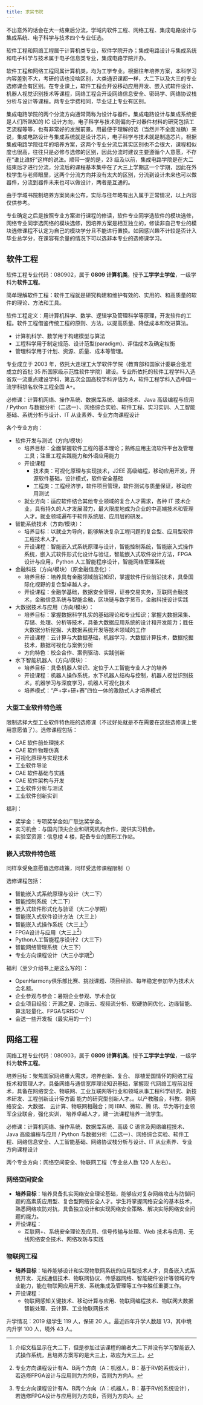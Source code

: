 ```yaml
---
title: 求实书院
---
```



不出意外的话会在大一结束后分流，学域内软件工程、网络工程、集成电路设计与集成系统、电子科学与技术四个专业任选。

软件工程和网络工程属于计算机类专业，软件学院开办；集成电路设计与集成系统和电子科学与技术属于电子信息类专业，集成电路学院开办。

软件工程和网络工程同属计算机类，均为工学专业。根据往年培养方案，本科学习内容差别不大，考研的话也没啥区别，大类通识课都一样，大二下以及大三的专业选修课会有区别。在专业课上，软件工程会开设移动应用开发、嵌入式软件设计、机器人视觉识别技术等课程，网络工程会开设网络信息安全、密码学、网络协议栈分析与设计等课程。两专业学费相同，毕业证上专业有区别。

集成电路学院的两个分流方向通常简称为设计与器件。集成电路设计与集成系统便是人们所熟知的 IC 设计方向，电子科学与技术则偏向于对器件材料的研究包括工艺流程等等，也有非常好的发展前景。用最便于理解的话（当然并不全面准确）来说，集成电路设计与集成系统就是设计芯片，电子科学与技术就是制造芯片。根据集成电路学院往年的培养方案，这两个专业分流后其实区别也不会很大，课程相似度也很高，往往只是必修与选修的区别，因此分流时建议主要遵循个人意愿，不存在“谁比谁好”这样的说法。顺带一提的是，23 级及以前，集成电路学院是在大二结束后才进行分流，分流后的课程基本集中在了大三上学期这一个学期，因此在外校学生与老师眼里，这两个分流方向并没有太大的区别，分流到设计未来也可以做器件，分流到器件未来也可以做设计，两者是互通的。

由于学域书院制培养方案尚未公布，实际与往年略有出入属于正常情况，以上内容仅供参考。

<Aside>
  专业确定之后是按照专业方案进行课程的修读，软件专业同学选软件的模块选修，网络专业同学选网络的模块选修，因培养方案是相互独立的，修读非自己专业的模块选修课程不认定为自己的模块学分且不能进行置换。如因感兴趣不计较是否计入毕业总学分，在课容有余量的情况下可以选非本专业的选修课学习。
</Aside>

## 软件工程

软件工程专业代码：080902，属于 **0809 计算机类**。授予**工学学士学位**，一级学科为**软件工程**。

简单理解软件工程：软件工程就是研究构建和维护有效的、实用的、和高质量的软件的理论、方法和工具。

软件工程定义：用计算机科学、数学、逻辑学及管理科学等原理，开发软件的工程。软件工程借鉴传统工程的原则、方法，以提高质量、降低成本和改进算法。

- 计算机科学、数学用于构建模型与算法
- 工程科学用于制定规范、设计范型(paradigm)、评估成本及确定权衡
- 管理科学用于计划、资源、质量、成本等管理。

专业成立于 2003 年，依托大连理工大学软件学院（教育部和国家计委联合批准成立的首批 35 所国家级示范性软件学院）建设。专业所依托的软件工程学科入选省双一流重点建设学科，第五次全国高校学科评估为 A，软件工程学科入选中国一流学科排名软件工程全国 A+。

必修课：计算机网络、操作系统、数据库系统、编译技术、Java 高级编程与应用 / Python 与数据分析（二选一）、网络综合实验、软件工程、实习实训、人工智能基础、系统分析与设计、IT 从业素养、专业方向课程设计

各个专业方向：

- 软件开发与测试（方向/模块）
  - 培养目标：全面掌握软件工程的基本理论；熟练应用主流软件平台及管理工具；注重工程实践能力和外语应用能力
  - 开设课程
    - 技术类：可视化原理与实现技术，J2EE 高级编程，移动应用开发，开源软件基础，设计模式，软件安全基础
    - 工程类：工程经济学，软件项目管理，软件测试与质量保证，移动应用测试
  - 就业方向：适应软件结合其他专业领域的复合人才需求，各种 IT 技术企业，具有持久的人才发展潜力，最大限度地成为企业的中高端技术和管理人才。就业领域遍布于软件系统层、应用层的研发。
- 智能系统技术（方向/模块）：
  - 培养目标：以就业为导向，能够解决复杂工程问题的复合型、应用型软件工程技术人才。
  - 开设课程：智能嵌入式系统原理与设计，智能控制系统，智能嵌入式操作系统，嵌入式软件形式化设计与验证，智能嵌入式软件设计方法，FPGA 设计与应用，Python 人工智能程序设计，智能网络管理系统
- 金融科技（方向/模块）（原金融信息化）：
  - 培养目标：培养具有金融领域前沿知识，掌握软件行业前沿技术，具备国际化视野的复合型卓越人才。
  - 开设课程：金融学基础，数据安全管理，证券交易实务，互联网金融技术，金融信息系统与智能金融，区块链与数字货币，金融科技设计实践
- 大数据技术与应用（方向/模块）：
  - 培养目标：掌握数据科学扎实的基础理论和专业知识；掌握大数据采集、存储、处理、分析等技术，具备大数据应用系统的设计和开发能力；胜任大数据分析挖掘、大数据系统开发等技术领域的工作
  - 开设课程：云计算与大数据基础，机器学习，大数据计算技术，数据挖掘技术，数据可视化与案例分析
  - 方向特色：校企合作、案例驱动、实践创新
- 水下智能机器人（方向/模块）：
  - 培养目标：具备机器人常识、定位于人工智能专业人才的培养
  - 开设课程：机器人操作系统，水下机器人结构与控制，机器人视觉识别技术，机器学习与深度学习，机器人可视化技术
  - 培养模式：“产+学+研+赛”四位一体的激励式人才培养模式

### 大型工业软件特色班

限制选择大型工业软件特色班的选修课（不过好处就是不在需要在这些选修课上使用意愿值了）。选修课程包括：

- CAE 软件前处理技术
- CAE 软件物理仿真
- 可视化原理与实现技术
- 工业软件导论
- CAE 软件基础与实践
- CAE 软件架构与开发
- 工业软件分析与测试
- 工业软件创新实训

福利：

- 奖学金：专项奖学金如广联达奖学金。
- 实习机会：与国内顶尖企业和研究机构合作，提供实习机会。
- 实验室资源：信息楼 4 楼，配备专业的图形工作站。

### 嵌入式软件特色班

同样享受免意愿值选修政策，同样受选修课程限制（）

选修课程包括：
- 智能嵌入式系统原理与设计（大二下）
- 智能控制系统（大二下）
- 嵌入式软件形式化与验证（大二小学期）
- 智能嵌入式软件设计方法（大三上）
- 智能嵌入式操作系统（大三上[^1]）
- FPGA设计与应用（大三上[^2]）
- Python人工智能程序设计2（大三下）
- 智能网络管理系统（大三下）
- 专业方向课程设计（大三小学期[^2]）

[^1]:介绍文档显示在大二下，但是参加过该课程的编者大二下并没有学习智能嵌入式操作系统，且培养方案写的是大三上，故应为大三上。
[^2]: 专业方向课程设计有A、B两个方向（A：机器人，B：基于RV的系统设计），若选修FPGA设计与应用则为方向B，否则为方向A。

福利（至少介绍书上是这么写的）：
- OpenHarmony俱乐部比赛、挑战课题、项目经验、每年稳定参加华为技术大会名额。
- 企业参观与参会：暑期企业参观、学术会议
- 企业项目经验：开源之夏、边缘云、视频流分析、软硬协同优化、边缘智能、算法轻量化、FPGA与RISC-V
- 会送一些开发板（最实用的一个）

## 网络工程

网络工程专业代码：080903，属于 **0809 计算机类**。授予**工学学士学位**，一级学科为**软件工程**。

培养目标：聚焦国家网络重大需求，培养创新、复合、 厚植爱国情怀的网络工程技术和管理人才。具备网络与通信宽厚理论知识基础，掌握现 代网络工程前沿技术，具备在网络安全、物联网、工业互联网等行业和领域从事工程科学研究、新技术研发、工程创新设计等方面 能力的研究型创新人才。。以产教融合，科教，将网络安全、大数据、 云计算、物联网相融合；同 IBM、微软、腾 讯、华为等行业领军企业联合，强化实训， 培养卓越人才，建一流课程培养一流学生。

必修课：计算机网络、操作系统、数据库系统、高级 C 语言及网络编程技术、Java 高级编程与应用 / Python 与数据分析（二选一）、网络综合实验、软件工程、网络信息安全、人工智能基础、网络协议栈分析与设计、IT 从业素养、专业方向课程设计

两个专业方向：网络空间安全、物联网工程（专业总人数 120 人左右）。

### 网络空间安全

- **培养目标**：培养具备扎实网络安全理论基础，能够应对复杂网络攻击与防御问题的高素质应用型、复合型网络安全人才。学生将掌握网络安全的基本技术，熟悉网络攻防对抗，具备独立设计和实现网络安全策略、解决实际网络安全问题的能力。
- 开设课程：
  - 互联网+、系统安全理论及应用、信号传输与处理、Web 技术与应用、无线网络安全技术、网络攻防与实践

### 物联网工程

- **培养目标**：培养能够设计和实现物联网系统的应用型技术人才，具备嵌入式系统开发、无线通信技术、物联网协议、传感器网络、智能硬件设计等领域的专业能力，能在物联网应用开发、系统集成及管理等工作中胜任重要工作。
- 开设课程：
  - 物联网感知关键技术、移动计算与应用、物联网编程技术、物联网大数据智能处理、云计算、工业物联网技术

升学情况：2019 级学生 119 人，保研 20 人。最近四年升学人数超 1/3，其中境内升学 100 人，境外 43 人。
